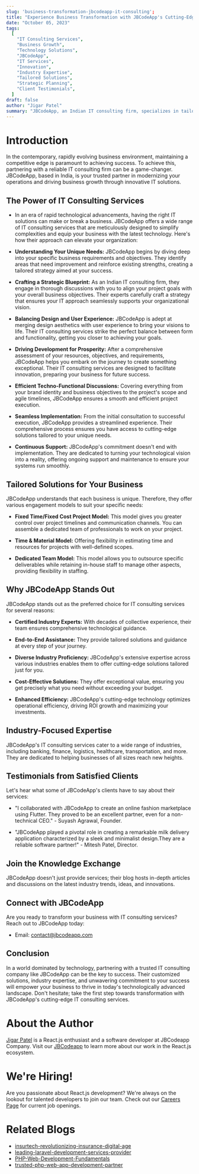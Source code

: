 ```yaml
---
slug: 'business-transformation-jbcodeapp-it-consulting';
title: "Experience Business Transformation with JBCodeApp's Cutting-Edge IT Consulting Expertise"
date: "October 05, 2023"
tags:
  [
    "IT Consulting Services",
    "Business Growth",
    "Technology Solutions",
    "JBCodeApp",
    "IT Services",
    "Innovation",
    "Industry Expertise",
    "Tailored Solutions",
    "Strategic Planning",
    "Client Testimonials",
  ]
draft: false
author: "Jigar Patel"
summary: "JBCodeApp, an Indian IT consulting firm, specializes in tailored IT solutions to enhance business operations and drive growth. "
---
```


# Introduction

<TOCInline toc={props.toc} exclude="Introduction" toHeading={2} />

In the contemporary, rapidly evolving business environment, maintaining a competitive edge is paramount to achieving success. To achieve this, partnering with a reliable IT consulting firm can be a game-changer. JBCodeApp, based in India, is your trusted partner in modernizing your operations and driving business growth through innovative IT solutions.

## The Power of IT Consulting Services

- In an era of rapid technological advancements, having the right IT solutions can make or break a business. JBCodeApp offers a wide range of IT consulting services that are meticulously designed to simplify complexities and equip your business with the latest technology. Here's how their approach can elevate your organization:

- **Understanding Your Unique Needs:** JBCodeApp begins by diving deep into your specific business requirements and objectives. They identify areas that need improvement and reinforce existing strengths, creating a tailored strategy aimed at your success.

- **Crafting a Strategic Blueprint:** As an Indian IT consulting firm, they engage in thorough discussions with you to align your project goals with your overall business objectives. Their experts carefully craft a strategy that ensures your IT approach seamlessly supports your organizational vision.

- **Balancing Design and User Experience:** JBCodeApp is adept at merging design aesthetics with user experience to bring your visions to life. Their IT consulting services strike the perfect balance between form and functionality, getting you closer to achieving your goals.

- **Driving Development for Prosperity:** After a comprehensive assessment of your resources, objectives, and requirements, JBCodeApp helps you embark on the journey to create something exceptional. Their IT consulting services are designed to facilitate innovation, preparing your business for future success.

- **Efficient Techno-Functional Discussions:** Covering everything from your brand identity and business objectives to the project's scope and agile timelines, JBCodeApp ensures a smooth and efficient project execution.

- **Seamless Implementation:** From the initial consultation to successful execution, JBCodeApp provides a streamlined experience. Their comprehensive process ensures you have access to cutting-edge solutions tailored to your unique needs.

- **Continuous Support:** JBCodeApp's commitment doesn't end with implementation. They are dedicated to turning your technological vision into a reality, offering ongoing support and maintenance to ensure your systems run smoothly.

## Tailored Solutions for Your Business

JBCodeApp understands that each business is unique. Therefore, they offer various engagement models to suit your specific needs:

- **Fixed Time/Fixed Cost Project Model:** This model gives you greater control over project timelines and communication channels. You can assemble a dedicated team of professionals to work on your project.

- **Time & Material Model:** Offering flexibility in estimating time and resources for projects with well-defined scopes.

- **Dedicated Team Model:** This model allows you to outsource specific deliverables while retaining in-house staff to manage other aspects, providing flexibility in staffing.

## Why JBCodeApp Stands Out

JBCodeApp stands out as the preferred choice for IT consulting services for several reasons:

- **Certified Industry Experts:** With decades of collective experience, their team ensures comprehensive technological guidance.

- **End-to-End Assistance:** They provide tailored solutions and guidance at every step of your journey.

- **Diverse Industry Proficiency:** JBCodeApp's extensive expertise across various industries enables them to offer cutting-edge solutions tailored just for you.

- **Cost-Effective Solutions:** They offer exceptional value, ensuring you get precisely what you need without exceeding your budget.

- **Enhanced Efficiency:** JBCodeApp's cutting-edge technology optimizes operational efficiency, driving ROI growth and maximizing your investments.

## Industry-Focused Expertise

JBCodeApp's IT consulting services cater to a wide range of industries, including banking, finance, logistics, healthcare, transportation, and more. They are dedicated to helping businesses of all sizes reach new heights.

## Testimonials from Satisfied Clients

Let's hear what some of JBCodeApp's clients have to say about their services:

- "I collaborated with JBCodeApp to create an online fashion marketplace using Flutter. They proved to be an excellent partner, even for a non-technical CEO." - Suyash Agrawal, Founder.

- "JBCodeApp played a pivotal role in creating a remarkable milk delivery application characterized by a sleek and minimalist design.They are a reliable software partner!" - Mitesh Patel, Director.

## Join the Knowledge Exchange

JBCodeApp doesn't just provide services; their blog hosts in-depth articles and discussions on the latest industry trends, ideas, and innovations.

## Connect with JBCodeApp

Are you ready to transform your business with IT consulting services? Reach out to JBCodeApp today:

- Email: [contact@jbcodeapp.com](mailto:contact@jbcodeapp.com)

## Conclusion

In a world dominated by technology, partnering with a trusted IT consulting company like JBCodeApp can be the key to success. Their customized solutions, industry expertise, and unwavering commitment to your success will empower your business to thrive in today's technologically advanced landscape. Don't hesitate; take the first step towards transformation with JBCodeApp's cutting-edge IT consulting services.

# About the Author

[Jigar Patel](https://expertlaravel.com) is a React.js enthusiast and a software developer at JBCodeapp Company. Visit our [JBCodeapp](https://jbcodeapp.com) to learn more about our work in the React.js ecosystem.

# We're Hiring!

Are you passionate about React.js development? We're always on the lookout for talented developers to join our team. Check out our [Careers Page](https://jbcodeapp.com/career) for current job openings.

# Related Blogs

- [insurtech-revolutionizing-insurance-digital-age](insurtech-revolutionizing-insurance-digital-age.mdx)
- [leading-laravel-development-services-provider](leading-laravel-development-services-provider.mdx)
- [PHP-Web-Development-Fundamentals](PHP-Web-Development-Fundamentals.mdx)
- [trusted-php-web-app-development-partner](trusted-php-web-app-development-partner.mdx)
